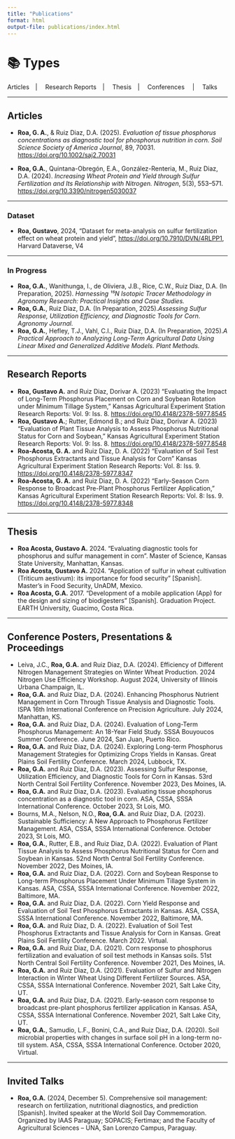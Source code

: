 ```yaml
---
title: "Publications"
format: html
output-file: publications/index.html
---
```


# 📚 Types

Articles \|  Research Reports \|  Thesis \|  Conferences  \|  Talks

------------------------------------------------------------------------

## Articles

- **Roa, G. A.**, & Ruiz Diaz, D.A. (2025). *Evaluation of tissue phosphorus concentrations as diagnostic tool for phosphorus nutrition in corn.* *Soil Science Society of America Journal*, 89, 70031. <https://doi.org/10.1002/saj2.70031>

- **Roa, G.A.**, Quintana-Obregón, E.A., González-Renteria, M., Ruiz Diaz, D.A. (2024). *Increasing Wheat Protein and Yield through Sulfur Fertilization and Its Relationship with Nitrogen.* *Nitrogen*, 5(3), 553–571. <https://doi.org/10.3390/nitrogen5030037>

------------------------------------------------------------------------

### Dataset

- **Roa, Gustavo**, 2024, "Dataset for meta-analysis on sulfur fertilization effect on wheat protein and yield", <https://doi.org/10.7910/DVN/4RLPP1>, Harvard Dataverse, V4

------------------------------------------------------------------------

### In Progress

- **Roa, G.A.**, Wanithunga, I., de Oliviera, J.B., Rice, C.W., Ruiz Diaz, D.A. (In Preparation, 2025). *Harnessing ¹⁵N Isotopic Tracer Methodology in Agronomy Research: Practical Insights and Case Studies.*
- **Roa, G.A.**, Ruiz Diaz, D.A. (In Preparation, 2025).*Assessing Sulfur Response, Utilization Efficiency, and Diagnostic Tools for Corn.* *Agronomy Journal.*
- **Roa, G.A.**, Hefley, T.J., Vahl, C.I., Ruiz Diaz, D.A. (In Preparation, 2025).*A Practical Approach to Analyzing Long-Term Agricultural Data Using Linear Mixed and Generalized Additive Models.* *Plant Methods.*

------------------------------------------------------------------------

## Research Reports

-   **Roa, Gustavo A.** and Ruiz Diaz, Dorivar A. (2023) "Evaluating the Impact of Long-Term Phosphorus Placement on Corn and Soybean Rotation under Minimum Tillage System," Kansas Agricultural Experiment Station Research Reports: Vol. 9: Iss. 8. <https://doi.org/10.4148/2378-5977.8545>
-   **Roa, Gustavo A.**; Rutter, Edmond B.; and Ruiz Diaz, Dorivar A. (2023) "Evaluation of Plant Tissue Analysis to Assess Phosphorus Nutritional Status for Corn and Soybean," Kansas Agricultural Experiment Station Research Reports: Vol. 9: Iss. 8. <https://doi.org/10.4148/2378-5977.8548>
-   **Roa-Acosta, G. A.** and Ruiz Diaz, D. A. (2022) "Evaluation of Soil Test Phosphorus Extractants and Tissue Analysis for Corn" Kansas Agricultural Experiment Station Research Reports: Vol. 8: Iss. 9. <https://doi.org/10.4148/2378-5977.8347>
-   **Roa-Acosta, G. A.** and Ruiz Diaz, D. A. (2022) "Early-Season Corn Response to Broadcast Pre-Plant Phosphorus Fertilizer Application," Kansas Agricultural Experiment Station Research Reports: Vol. 8: Iss. 9. <https://doi.org/10.4148/2378-5977.8348>

------------------------------------------------------------------------

## Thesis

-   **Roa Acosta, Gustavo A.** 2024. “Evaluating diagnostic tools for phosphorus and sulfur management in corn”. Master of Science, Kansas State University, Manhattan, Kansas.
-   **Roa Acosta, Gustavo A.** 2024. “Application of sulfur in wheat cultivation (Triticum aestivum): its importance for food security” \[Spanish\]. Master’s in Food Security, UnADM, Mexico.
-   **Roa Acosta, G.A.** 2017. “Development of a mobile application (App) for the design and sizing of biodigesters” \[Spanish\]. Graduation Project. EARTH University, Guacimo, Costa Rica.

------------------------------------------------------------------------

## Conference Posters, Presentations & Proceedings

-   Leiva, J.C., **Roa, G.A.** and Ruiz Diaz, D.A. (2024). Efficiency of Different Nitrogen Management Strategies on Winter Wheat Production. 2024 Nitrogen Use Efficiency Workshop. August 2024, University of Illinois Urbana Champaign, IL.
-   **Roa, G.A.** and Ruiz Diaz, D.A. (2024). Enhancing Phosphorus Nutrient Management in Corn Through Tissue Analysis and Diagnostic Tools. ISPA 16th International Conference on Precision Agriculture. July 2024, Manhattan, KS.
-   **Roa, G.A.** and Ruiz Diaz, D.A. (2024). Evaluation of Long-Term Phosphorus Management: An 18-Year Field Study. SSSA Bouyoucos Summer Conference. June 2024, San Juan, Puerto Rico.
-   **Roa, G.A.** and Ruiz Diaz, D.A. (2024). Exploring Long-term Phosphorus Management Strategies for Optimizing Crops Yields in Kansas. Great Plains Soil Fertility Conference. March 2024, Lubbock, TX.
-   **Roa, G.A.** and Ruiz Diaz, D.A. (2023). Assessing Sulfur Response, Utilization Efficiency, and Diagnostic Tools for Corn in Kansas. 53rd North Central Soil Fertility Conference. November 2023, Des Moines, IA.
-   **Roa, G.A.** and Ruiz Diaz, D.A. (2023). Evaluating tissue phosphorus concentration as a diagnostic tool in corn. ASA, CSSA, SSSA International Conference. October 2023, St Lois, MO.
-   Bourns, M.A., Nelson, N.O., **Roa, G.A.** and Ruiz Diaz, D.A. (2023). Sustainable Sufficiency: A New Approach to Phosphorus Fertilizer Management. ASA, CSSA, SSSA International Conference. October 2023, St Lois, MO.
-   **Roa, G.A.**, Rutter, E.B., and Ruiz Diaz, D.A. (2022). Evaluation of Plant Tissue Analysis to Assess Phosphorus Nutritional Status for Corn and Soybean in Kansas. 52nd North Central Soil Fertility Conference. November 2022, Des Moines, IA.
-   **Roa, G.A.** and Ruiz Diaz, D.A. (2022). Corn and Soybean Response to Long-term Phosphorus Placement Under Minimum Tillage System in Kansas. ASA, CSSA, SSSA International Conference. November 2022, Baltimore, MA.
-   **Roa, G.A.** and Ruiz Diaz, D.A. (2022). Corn Yield Response and Evaluation of Soil Test Phosphorus Extractants in Kansas. ASA, CSSA, SSSA International Conference. November 2022, Baltimore, MA. 
-   **Roa, G.A.** and Ruiz Diaz, D. A. (2022). Evaluation of Soil Test Phosphorus Extractants and Tissue Analysis for Corn in Kansas. Great Plains Soil Fertility Conference. March 2022. Virtual.
-   **Roa, G.A.** and Ruiz Diaz, D.A. (2021). Corn response to phosphorus fertilization and evaluation of soil test methods in Kansas soils. 51st North Central Soil Fertility Conference. November 2021, Des Moines, IA.
-   **Roa, G.A.** and Ruiz Diaz, D.A. (2021). Evaluation of Sulfur and Nitrogen Interaction in Winter Wheat Using Different Fertilizer Sources. ASA, CSSA, SSSA International Conference. November 2021, Salt Lake City, UT.
-   **Roa, G.A.** and Ruiz Diaz, D.A. (2021). Early-season corn response to broadcast pre-plant phosphorus fertilizer application in Kansas. ASA, CSSA, SSSA International Conference. November 2021, Salt Lake City, UT.
-   **Roa, G.A.**, Samudio, L.F., Bonini, C.A., and Ruiz Diaz, D.A. (2020). Soil microbial properties with changes in surface soil pH in a long-term no-till system. ASA, CSSA, SSSA International Conference. October 2020, Virtual.

------------------------------------------------------------------------

## Invited Talks

-   **Roa, G.A.** (2024, December 5). Comprehensive soil management: research on fertilization, nutritional diagnostics, and prediction \[Spanish\]. Invited speaker at the World Soil Day Commemoration. Organized by IAAS Paraguay; SOPACIS; Fertimax; and the Faculty of Agricultural Sciences – UNA, San Lorenzo Campus, Paraguay.
